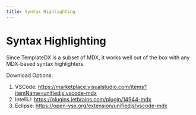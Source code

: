 ```yaml
---
title: Syntax Highlighting
---
```


# Syntax Highlighting

Since TemplateDX is a subset of MDX, it works well out of the box with any MDX-based syntax highlighters.

Download Options:
1. VSCode: https://marketplace.visualstudio.com/items?itemName=unifiedjs.vscode-mdx
1. IntelliJ: https://plugins.jetbrains.com/plugin/14944-mdx
1. Eclipse: https://open-vsx.org/extension/unifiedjs/vscode-mdx